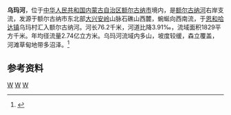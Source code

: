 '''乌玛河'''，位于[[中华人民共和国|中华人民共和国]][[内蒙古自治区|内蒙古自治区]][[额尔古纳市|额尔古纳市]]境内，是[[额尔古纳河|额尔古纳河]]右岸支流，发源于额尔古纳市东北部[[大兴安岭|大兴安岭]]山脉石礁山西麓，蜿蜒向西南流，于[[恩和哈达镇|恩和哈达镇]]乌玛村汇入额尔古纳河。河长76.2千米，河道比降3.91‰，流域面积1829平方千米。年均径流量2.74亿立方米。乌玛河流域内多山，坡度较缓，森立覆盖，河滩草甸地带多沼泽。<ref name="中国河湖大典">{{cite book zh |author=《[[中国河湖大典|中国河湖大典]]》编纂委员会 |title=《中国河湖大典·黑龙江、辽河卷》 |format=M |edition=1 |location=北京 |publisher=中国水利水电出版社 |date=2014年4月 |pages=27页 |id= ISBN 978-7-5170-1950-3}}</ref>

== 参考资料 ==
{{reflist}}

[[Category:内蒙古河流|W]]
[[Category:黑龍江水系|W]]
[[Category:额尔古纳市|W]]